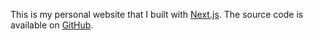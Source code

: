 This is my personal website that I built with [Next.js](https://nextjs.org/).
The source code is available on
[GitHub](https://github.com/ianwalter/ianwalter).
